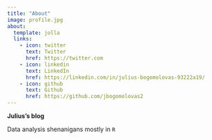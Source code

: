 ```yaml
---
title: "About"
image: profile.jpg
about:
  template: jolla
  links:
    - icon: twitter
      text: Twitter
      href: https://twitter.com
    - icon: linkedin
      text: LinkedIn
      href: https://linkedin.com/in/julius-bogomolovas-93222a19/
    - icon: github
      text: Github
      href: https://github.com/jbogomolovas2
---
```


**Julius's blog**

Data analysis shenanigans mostly in `R`
